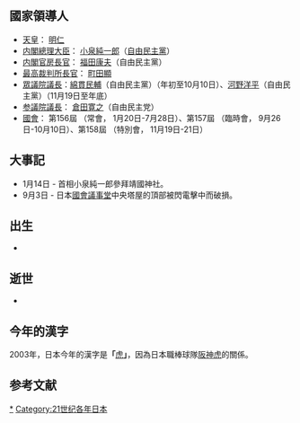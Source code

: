 {{unreferenced|time=2016-02-14T06:08:56+00:00}}
{{JapanYearTOC|2003}}
{{C20YearInTopic|2003年}}

== 國家領導人 ==
* [[天皇|天皇]]： [[明仁|明仁]]
* [[内閣總理大臣|内閣總理大臣]]： [[小泉純一郎|小泉純一郎]]（[[自由民主黨|自由民主黨]]）
* [[内閣官房長官|内閣官房長官]]： [[福田康夫|福田康夫]]（自由民主黨）
* [[最高裁判所長官|最高裁判所長官]]： [[町田顯|町田顯]]
* [[眾議院議長|眾議院議長]]：[[綿貫民輔|綿貫民輔]]（自由民主黨）（年初至10月10日）、[[河野洋平|河野洋平]]（自由民主黨）（11月19日至年底）
* [[参議院議長|参議院議長]]： [[倉田寛之|倉田寛之]]（自由民主党）
* [[國會_(日本)|國會]]： 第156屆 （常會， 1月20日-7月28日）、第157屆 （臨時會， 9月26日-10月10日）、第158屆 （特別會， 11月19日-21日）

== 大事記 ==
* 1月14日 - 首相小泉純一郎參拜靖國神社。
* 9月3日 - 日本[[國會議事堂_(日本)|國會議事堂]]中央塔屋的頂部被閃電擊中而破損。

== 出生 ==
*

== 逝世 ==
*

==今年的漢字==
{{Sidebar
| name = YearInTopic
| style = width: 25em;
| outertitle = 2003年の漢字
| topimage = 
| topcaption =
| content1style = font-size:600%; padding-top: 40px;
| content1 = 虎
| content2style = padding-top: 10px;
| content2 = コ、とら
}}

2003年，日本今年的漢字是'''「'''[[:wikt:虎|虎]]'''」'''，因為日本職棒球隊[[阪神虎|阪神虎]]的關係。

== 参考文献 ==
{{Reflist|2}}

[[Category:2003年日本|*]]
[[Category:21世纪各年日本|Category:21世纪各年日本]]